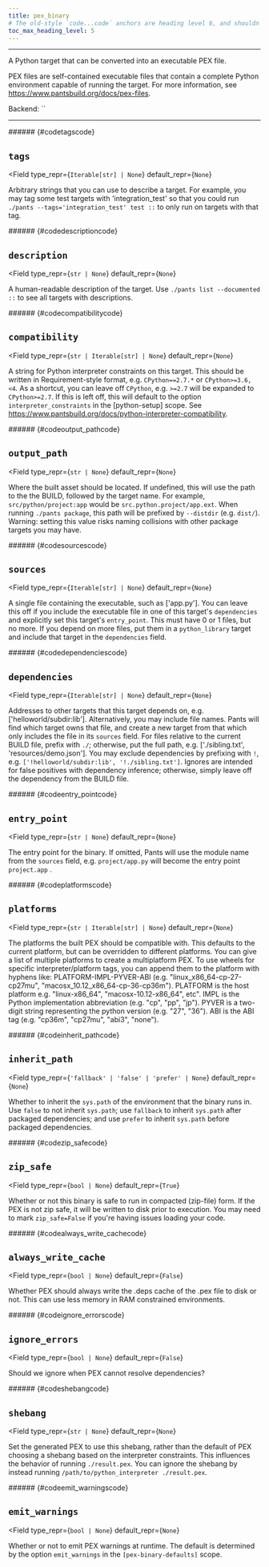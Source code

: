 ```yaml
---
title: pex_binary
# The old-style `code...code` anchors are heading level 6, and shouldn't be visible in ToC
toc_max_heading_level: 5
---
```



---

A Python target that can be converted into an executable PEX file.

PEX files are self-contained executable files that contain a complete Python environment capable
of running the target. For more information, see https://www.pantsbuild.org/docs/pex-files.

Backend: <span className="color--primary">``</span>

---

<span className={styles.options}>

<div aria-hidden="true" style={ { visibility: 'hidden', height: 0 } }>
###### {#codetagscode}
</div>

## `tags`

<Field
    type_repr={`Iterable[str] | None`}
    default_repr={`None`}
>

Arbitrary strings that you can use to describe a target. For example, you may tag some test targets with &#x27;integration_test&#x27; so that you could run `./pants --tags='integration_test' test ::` to only run on targets with that tag.

</Field>

<div aria-hidden="true" style={ { visibility: 'hidden', height: 0 } }>
###### {#codedescriptioncode}
</div>

## `description`

<Field
    type_repr={`str | None`}
    default_repr={`None`}
>

A human-readable description of the target. Use `./pants list --documented ::` to see all targets with descriptions.

</Field>

<div aria-hidden="true" style={ { visibility: 'hidden', height: 0 } }>
###### {#codecompatibilitycode}
</div>

## `compatibility`

<Field
    type_repr={`str | Iterable[str] | None`}
    default_repr={`None`}
>

A string for Python interpreter constraints on this target. This should be written in Requirement-style format, e.g. `CPython==2.7.*` or `CPython>=3.6,<4`. As a shortcut, you can leave off `CPython`, e.g. `>=2.7` will be expanded to `CPython>=2.7`. If this is left off, this will default to the option `interpreter_constraints` in the [python-setup] scope. See https://www.pantsbuild.org/docs/python-interpreter-compatibility.

</Field>

<div aria-hidden="true" style={ { visibility: 'hidden', height: 0 } }>
###### {#codeoutput_pathcode}
</div>

## `output_path`

<Field
    type_repr={`str | None`}
    default_repr={`None`}
>

Where the built asset should be located. If undefined, this will use the path to the the BUILD, followed by the target name. For example, `src/python/project:app` would be `src.python.project/app.ext`. When running `./pants package`, this path will be prefixed by `--distdir` (e.g. `dist/`). Warning: setting this value risks naming collisions with other package targets you may have.

</Field>

<div aria-hidden="true" style={ { visibility: 'hidden', height: 0 } }>
###### {#codesourcescode}
</div>

## `sources`

<Field
    type_repr={`Iterable[str] | None`}
    default_repr={`None`}
>

A single file containing the executable, such as [&#x27;app.py&#x27;]. You can leave this off if you include the executable file in one of this target&#x27;s `dependencies` and explicitly set this target&#x27;s `entry_point`. This must have 0 or 1 files, but no more. If you depend on more files, put them in a `python_library` target and include that target in the `dependencies` field.

</Field>

<div aria-hidden="true" style={ { visibility: 'hidden', height: 0 } }>
###### {#codedependenciescode}
</div>

## `dependencies`

<Field
    type_repr={`Iterable[str] | None`}
    default_repr={`None`}
>

Addresses to other targets that this target depends on, e.g. [&#x27;helloworld/subdir:lib&#x27;]. Alternatively, you may include file names. Pants will find which target owns that file, and create a new target from that which only includes the file in its `sources` field. For files relative to the current BUILD file, prefix with `./`; otherwise, put the full path, e.g. [&#x27;./sibling.txt&#x27;, &#x27;resources/demo.json&#x27;]. You may exclude dependencies by prefixing with `!`, e.g. `['!helloworld/subdir:lib', '!./sibling.txt']`. Ignores are intended for false positives with dependency inference; otherwise, simply leave off the dependency from the BUILD file.

</Field>

<div aria-hidden="true" style={ { visibility: 'hidden', height: 0 } }>
###### {#codeentry_pointcode}
</div>

## `entry_point`

<Field
    type_repr={`str | None`}
    default_repr={`None`}
>

The entry point for the binary. If omitted, Pants will use the module name from the `sources` field, e.g. `project/app.py` will become the entry point `project.app` .

</Field>

<div aria-hidden="true" style={ { visibility: 'hidden', height: 0 } }>
###### {#codeplatformscode}
</div>

## `platforms`

<Field
    type_repr={`str | Iterable[str] | None`}
    default_repr={`None`}
>

The platforms the built PEX should be compatible with. This defaults to the current platform, but can be overridden to different platforms. You can give a list of multiple platforms to create a multiplatform PEX. To use wheels for specific interpreter/platform tags, you can append them to the platform with hyphens like: PLATFORM-IMPL-PYVER-ABI (e.g. &#x22;linux_x86_64-cp-27-cp27mu&#x22;, &#x22;macosx_10.12_x86_64-cp-36-cp36m&#x22;). PLATFORM is the host platform e.g. &#x22;linux-x86_64&#x22;, &#x22;macosx-10.12-x86_64&#x22;, etc&#x22;. IMPL is the Python implementation abbreviation (e.g. &#x22;cp&#x22;, &#x22;pp&#x22;, &#x22;jp&#x22;). PYVER is a two-digit string representing the python version (e.g. &#x22;27&#x22;, &#x22;36&#x22;). ABI is the ABI tag (e.g. &#x22;cp36m&#x22;, &#x22;cp27mu&#x22;, &#x22;abi3&#x22;, &#x22;none&#x22;).

</Field>

<div aria-hidden="true" style={ { visibility: 'hidden', height: 0 } }>
###### {#codeinherit_pathcode}
</div>

## `inherit_path`

<Field
    type_repr={`'fallback' | 'false' | 'prefer' | None`}
    default_repr={`None`}
>

Whether to inherit the `sys.path` of the environment that the binary runs in. Use `false` to not inherit `sys.path`; use `fallback` to inherit `sys.path` after packaged dependencies; and use `prefer` to inherit `sys.path` before packaged dependencies.

</Field>

<div aria-hidden="true" style={ { visibility: 'hidden', height: 0 } }>
###### {#codezip_safecode}
</div>

## `zip_safe`

<Field
    type_repr={`bool | None`}
    default_repr={`True`}
>

Whether or not this binary is safe to run in compacted (zip-file) form. If the PEX is not zip safe, it will be written to disk prior to execution. You may need to mark `zip_safe=False` if you&#x27;re having issues loading your code.

</Field>

<div aria-hidden="true" style={ { visibility: 'hidden', height: 0 } }>
###### {#codealways_write_cachecode}
</div>

## `always_write_cache`

<Field
    type_repr={`bool | None`}
    default_repr={`False`}
>

Whether PEX should always write the .deps cache of the .pex file to disk or not. This can use less memory in RAM constrained environments.

</Field>

<div aria-hidden="true" style={ { visibility: 'hidden', height: 0 } }>
###### {#codeignore_errorscode}
</div>

## `ignore_errors`

<Field
    type_repr={`bool | None`}
    default_repr={`False`}
>

Should we ignore when PEX cannot resolve dependencies?

</Field>

<div aria-hidden="true" style={ { visibility: 'hidden', height: 0 } }>
###### {#codeshebangcode}
</div>

## `shebang`

<Field
    type_repr={`str | None`}
    default_repr={`None`}
>

Set the generated PEX to use this shebang, rather than the default of PEX choosing a shebang based on the interpreter constraints. This influences the behavior of running `./result.pex`. You can ignore the shebang by instead running `/path/to/python_interpreter ./result.pex`.

</Field>

<div aria-hidden="true" style={ { visibility: 'hidden', height: 0 } }>
###### {#codeemit_warningscode}
</div>

## `emit_warnings`

<Field
    type_repr={`bool | None`}
    default_repr={`None`}
>

Whether or not to emit PEX warnings at runtime. The default is determined by the option `emit_warnings` in the `[pex-binary-defaults]` scope.

</Field>

</span>
